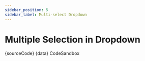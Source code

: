 ```yaml
---
sidebar_position: 5
sidebar_label: Multi-select Dropdown
---
```




# Multiple Selection in Dropdown

<MultiSelectDropdown />

<Tabs>
  <TabItem value="ts" label="MultiSelectDropdown.tsx">
    <CodeBlock language="tsx">{sourceCode}</CodeBlock>
  </TabItem>
  <TabItem value="data" label="data/states.ts">
    <CodeBlock language="ts">{data}</CodeBlock>
  </TabItem>
  <TabItem
    value="codesandbox"
    label="CodeSandbox"
    attributes={{ link: 'https://codesandbox.io/p/sandbox/multiselectdropdown-ppgj8f' }}
  >
    CodeSandbox
  </TabItem>
</Tabs>

